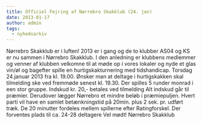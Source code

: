 ```yaml
---
title: Officiel Fejring af Nørrebro Skakklub (24. jan)
date: 2013-01-17
author: admin
tags:
  - nyhedsarkiv
---
```


Nørrebro Skakklub er i luften! 2013 er i gang og de to klubber AS04 og KS er nu sammen i Nørrebro Skakklub. I den anledning er klubbens medlemmer og venner af klubben velkomne til at møde op i vores lokaler og nyde et glas vin/øl og bagefter spille en hurtigskakturnering med tidshandicap. Torsdag 24.januar 2013 fra kl. 19.00. Ønsker man at deltage i hurtigskakken skal tilmelding ske ved fremmøde senest kl. 19.30. Der spilles 5 runder monrad i een stor gruppe. Indskud kr. 20,- betales ved tilmelding Alt indskud går til præmier. Derudover lægger Nørrebro et mindre beløb i præmiepuljen. Hvert parti vil have en samlet betænkningstid på 20min. plus 2 sek. pr. udført træk. De 20 minutter fordeles mellem spillerne efter Ratingforskel. Der forventes plads til ca. 24-28 deltagere Vel mødt! Nørrebro Skakklub
